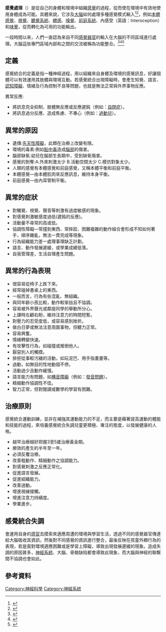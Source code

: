 '''感覺處理'''（{{lang-en|Sensory processing}}）是從自己的身體和環境中組織[[感覺|感覺]]的過程，從而使在環境中有效地使用身體成為可能。具體來說，它涉及[[腦|大腦]]如何處理多種感覺模式輸入<ref name="Stein 2009">{{cite journal|title=The neural basis of multisensory integration in the midbrain: its organization and maturation|date=December 2009|journal=Hear. Res.|issue=1–2|doi=10.1016/j.heares.2009.03.012|volume=258|pages=4–15|pmc=2787841|pmid=19345256|vauthors=Stein BE, Stanford TR, Rowland BA}}</ref><ref name="Stein 2011">{{cite book|vauthors=Stein BE, Rowland BA|title=Organization and plasticity in multisensory integration: early and late experience affects its governing principles|volume=191|pages=145–63|year=2011|pmid=21741550|pmc=3245961|doi=10.1016/B978-0-444-53752-2.00007-2|series=Progress in Brain Research|isbn=9780444537522}}</ref>，例如[[本體感覺|本體感覺]]、[[視覺|視覺]]、[[聽覺系統|聽覺系統]]、[[體感|體感]]、[[嗅覺|嗅覺]]、[[前庭系統|前庭系統]]、內感受（英語：Interoception）和[[味覺|味覺]]，從而轉化為可用的功能輸出。

一段時間以來，人們一直認為來自不同[[感覺器官|感覺器官]]的輸入在大腦的不同區域進行處理。大腦這些專門區域內部和之間的交流被稱為功能整合。<ref name="Macaluso 2005">{{cite journal|title=Multisensory spatial interactions: a window onto functional integration in the human brain|date=May 2005|journal=Trends Neurosci.|issue=5|doi=10.1016/j.tins.2005.03.008|volume=28|pages=264–271|pmid=15866201|vauthors=Macaluso E, Driver J|s2cid=5685282}}</ref><ref name="Todman D. 2008 1104-1105">{{cite journal|title=Wilder Penfield (1891-1976)|author=Todman D.|journal=Journal of Neurology|issue=7|doi=10.1007/s00415-008-0915-6|year=2008|volume=255|pages=1104–1105|pmid=18500490|s2cid=36953396}}</ref><ref>{{cite journal|title=Consistency and functional specialization in the default mode brain network|journal=Proceedings of the National Academy of Sciences of the United States of America|issue=28|doi=10.1073/pnas.0711791105|year=2008|volume=105|pages=9781–9786|bibcode=2008PNAS..105.9781H|pmc=2474491|pmid=18621692|vauthors=Harrison BJ, Pujol J, Lopez-Sola M, Hernandez-Ribas R, Deus J, etal|doi-access=free}}</ref> 

== 定義 ==
感覺統合的定義是指一種神經過程，用以組織來自身體及環境的感覺訊息，好讓個體可以有效運用其肢體與環境互動。若感覺統合出現障礙時，會產生知覺、語言、[[認知障礙|認知障礙]]、情緒及行為控制不良等問題，也就是無法正常與外界事物反應。

異常反應:
* 將訊息完全抑制、肢體無反應或反應遲鈍（例如：[[自閉症|自閉症]]）。
* 將訊息過分反應、造成焦慮、不專心（例如：[[過動兒|過動兒]]）。

==異常的原因==
* 遺傳:[[先天性障礙|先天性障礙]]，此類在治療上改變有限。
* 環境的毒素:例如[[鉛中毒|鉛中毒]]造成[[腦部|腦部]]的傷害。
* 腦部缺氧:幼兒在腦部生長期中，受到缺氧傷害。
* 感覺的剝奪:A.外來刺激太少 B.活動空間太少 C.模仿對象太少。
* 人類的感覺有本體感覺和前庭感覺，又稱本體平衡和前庭平衡。
* 本體感覺—由本體肌肉來反應訊息，維持本身平衡。
* 前庭感覺—由內耳管制平衡。

==異常的症狀==
* 對觸覺、視覺、聲音等刺激有過度敏感的現象。
* 對感覺刺激敏感度過低(遲鈍的反應)。
* 活動量不尋常的高或低。
* 協調性障礙—常撞到東西、常摔跤、困難複雜的動作組合會形成不知如何著手，順序雜亂，無法一貫完成等現象。
* 行為組織能力差一處理事理缺乏計劃。
* 語言、動作發展遲緩，或學業成績低落。
* 自我管理差，生活自理產生問題。


==異常的行為表現==
* 很容易從椅子上跌下來。
* 經常碰掉書桌上的東西。
* 一般而言，行為有些混亂、無組織。
* 與同年齡小孩比較，動作較笨拙且不協調。
* 容易被外界聲光或鄰座同學的舉動所分心。
* 上課時左顧右盼，維持注意力的時間短暫。
* 對壓力的忍受度低，或容易感到挫折。
* 做白日夢或無法注意周圍事物，但聽力正常。
* 容易興奮。
* 情緒轉變快速。
* 有攻擊性行為，如碰撞或推倒他人。
* 厭惡別人的觸摸。
* 排拒從事較污穢的活動，如玩泥巴、用手指畫畫等。
* 過動，如無目的性地動個不停。
* 活動過少且動作緩慢。
* 語言能力有問題，如[[構音障礙|構音障礙]]（例如：[[發音問題|發音問題]]）。
* 精細動作協調性不佳。
* 智力正常，但對閱讀或數學的學習有困難。

== 治療原則 ==
感覺統合運動訓練，並非在補強其運動能力的不足，而主要是藉著提高運動的體能和技能的過程，來培養感覺統合失調兒童更積極、專注的態度，以發展健康的人格。
* 越早治療越好把握3至5歲治療黃金期。
* 療效的產生約半年至一年。
* 必須反覆治療。
* 改善粗動作、精細動作之協調能力。
* 對感覺刺激之反應正常化。
* 促進語言發展。
* 促進組織能力。
* 改善過動。
* 增進視線接觸。
* 增進注意力持續度。
* 學業進步。

==感覺統合失調 ==
{{Main|感覺統合失調}}
會運用自身的[[感官|感官]]去摸索來適應周遭的環境與學習生活，透過不同的感覺器官傳達給大腦吸收其資訊，然後對不同感覺的資訊進行整合，最後反映在孩童外顯行為的表現，若是面對環境適應困難或是學習上障礙，導致出現發展遲緩的現象。造成失調的原因甚多，[[神經系統|神經系統]]、大腦、骨骼缺陷都會導致此現象，而大腦與神經的聯繫間不協調也會如此。

== 參考資料 ==
{{Reflist|30em}}

[[Category:神經科學|Category:神經科學]]
[[Category:神經系統|Category:神經系統]]